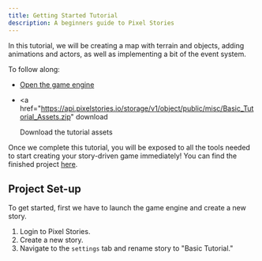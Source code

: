 ```yaml
---
title: Getting Started Tutorial
description: A beginners guide to Pixel Stories
---
```



In this tutorial, we will be creating a map with terrain and objects, adding animations and actors, as well as implementing a bit of the event system.

To follow along:

- <a href="https://app.pixelstories.io/editor" target="_blank">
    Open the game engine
  </a>

- <a
    href="https://api.pixelstories.io/storage/v1/object/public/misc/Basic_Tutorial_Assets.zip"
    download
  >
    Download the tutorial assets
  </a>

Once we complete this tutorial, you will be exposed to all the tools needed to start creating your story-driven game immediately! You can find the finished project <a href="https://app.pixelstories.io/embed/9JqZWsEk20" target="_blank">here</a>.

## Project Set-up

To get started, first we have to launch the game engine and create a new story.

<Steps>

1. Login to Pixel Stories.
2. Create a new story.
3. Navigate to the `settings` tab and rename story to "Basic Tutorial."

</Steps>
